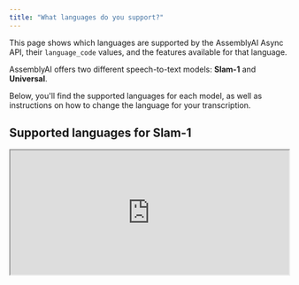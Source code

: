 ```yaml
---
title: "What languages do you support?"
---
```


This page shows which languages are supported by the AssemblyAI Async API, their `language_code` values, and the features available for that language.

AssemblyAI offers two different speech-to-text models: **Slam-1** and **Universal**.

Below, you'll find the supported languages for each model, as well as instructions on how to change the language for your transcription.

## Supported languages for Slam-1

<iframe
  className="airtable-embed"
  src="https://airtable.com/embed/apptQjwE6ZsC2Zfoi/shr0akLmAjn8bE9RP?backgroundColor=green"
  width="100%"
  height="225"
  style={{ background: "transparent", border: "1px solid #ccc" }}
/>

## Supported languages for Universal

<iframe
  className="airtable-embed"
  src="https://airtable.com/embed/appAHNKtjqyFB83AF/shrhQFfUxq1PROjTf?backgroundColor=green"
  width="100%"
  height="533"
  style={{ background: "transparent", border: "1px solid #ccc" }}
/>

## Specify the language

You can use the optional `language_code` parameter to specify the language of the spoken audio in the files that you submit to the API. If you don't include a `language_code` parameter in your request, it defaults to `en_us`.

To learn more about using the `language_code` parameter, see [Set language manually](/docs/speech-to-text/pre-recorded-audio/set-language-manually).

<Note>
  If you're unsure of the spoken language spoken in your audio file, you can use
  our [Automatic Language
  Detection](/docs/speech-to-text/pre-recorded-audio/automatic-language-detection)
  feature to automatically identify the dominant language in your file.
</Note>

## Specify the speech model

You can use the optional `speech_model` parameter to specify the model. To learn more, see [Select the speech model](/docs/speech-to-text/pre-recorded-audio/select-the-speech-model).

<Note>
The information on this page is specific to our Async Speech-to-Text feature for pre-recorded audio.

Our Streaming Speech-to-Text feature only supports English so there is no option to specify a language with that feature.

</Note>
